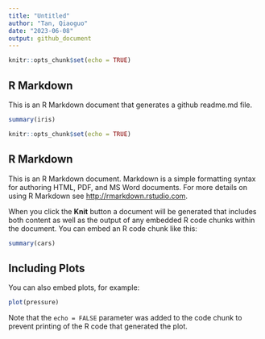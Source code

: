 ```yaml
---
title: "Untitled"
author: "Tan, Qiaoguo"
date: "2023-06-08"
output: github_document
---
```




```r
knitr::opts_chunk$set(echo = TRUE)
```

## R Markdown

This is an R Markdown document that generates a github readme.md file.

```r
summary(iris)
```

```r
knitr::opts_chunk$set(echo = TRUE)
```

## R Markdown

This is an R Markdown document. Markdown is a simple formatting syntax for authoring HTML, PDF, and MS Word documents. For more details on using R Markdown see <http://rmarkdown.rstudio.com>.

When you click the **Knit** button a document will be generated that includes both content as well as the output of any embedded R code chunks within the document. You can embed an R code chunk like this:

```r
summary(cars)
```

## Including Plots

You can also embed plots, for example:

```r
plot(pressure)
```

Note that the `echo = FALSE` parameter was added to the code chunk to prevent printing of the R code that generated the plot.

